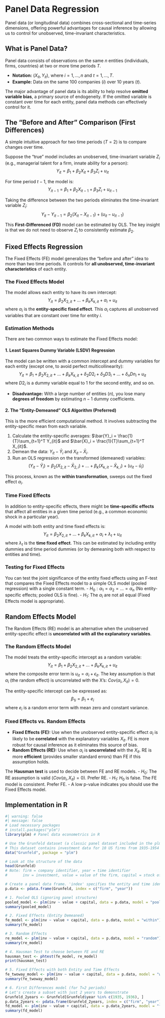 # Panel Data Regression

Panel data (or longitudinal data) combines cross-sectional and time-series dimensions, offering powerful advantages for causal inference by allowing us to control for unobserved, time-invariant characteristics.

## What is Panel Data?

Panel data consists of observations on the same $n$ entities (individuals, firms, countries) at two or more time periods $T$.

-   **Notation:** $(X_{it}, Y_{it})$, where $i = 1, \ldots, n$ and $t = 1, \ldots, T$.
-   **Example:** Data on the same 100 companies ($i$) over 10 years ($t$).

The major advantage of panel data is its ability to help resolve **omitted variable bias**, a primary source of endogeneity. If the omitted variable is constant over time for each entity, panel data methods can effectively control for it.

## The "Before and After" Comparison (First Differences)

A simple intuitive approach for two time periods ($T=2$) is to compare changes over time.

Suppose the "true" model includes an unobserved, time-invariant variable $Z_i$ (e.g., managerial talent for a firm, innate ability for a person):
$$
Y_{it} = \beta_1 + \beta_2 X_{it} + \beta_3 Z_i + u_{it}
$$

For time period $t-1$, the model is:
$$
Y_{it-1} = \beta_1 + \beta_2 X_{it-1} + \beta_3 Z_i + u_{it-1}
$$

Taking the difference between the two periods eliminates the time-invariant variable $Z_i$:
$$
Y_{it} - Y_{it-1} = \beta_2 (X_{it} - X_{it-1}) + (u_{it} - u_{it-1})
$$

This **First-Differenced (FD)** model can be estimated by OLS. The key insight is that we do not need to observe $Z_i$ to consistently estimate $\beta_2$.

## Fixed Effects Regression

The Fixed Effects (FE) model generalizes the "before and after" idea to more than two time periods. It controls for **all unobserved, time-invariant characteristics** of each entity.

### The Fixed Effects Model

The model allows each entity to have its own intercept:
$$
Y_{it} = \beta_2 X_{2,it} + \ldots + \beta_k X_{k,it} + \alpha_i + u_{it}
$$
where $\alpha_i$ is the **entity-specific fixed effect**. This $\alpha_i$ captures all unobserved variables that are constant over time for entity $i$.

### Estimation Methods

There are two common ways to estimate the Fixed Effects model:

#### 1. Least Squares Dummy Variable (LSDV) Regression

The model can be written with a common intercept and dummy variables for each entity (except one, to avoid perfect multicollinearity):
$$
Y_{it} = \beta_1 + \beta_2 X_{2,it} + \ldots + \beta_k X_{k,it} + \delta_2 D2_i + \delta_3 D3_i + \ldots + \delta_n Dn_i + u_{it}
$$
where $D2_i$ is a dummy variable equal to 1 for the second entity, and so on.

-   **Disadvantage:** With a large number of entities ($n$), you lose many **degrees of freedom** by estimating $n-1$ dummy coefficients.

#### 2. The "Entity-Demeaned" OLS Algorithm (Preferred)

This is the more efficient computational method. It involves subtracting the entity-specific mean from each variable.

1.  Calculate the entity-specific averages: $\bar{Y}_i = \frac{1}{T}\sum_{t=1}^T Y_{it}$ and $\bar{X}_i = \frac{1}{T}\sum_{t=1}^T X_{it}$.
2.  Demean the data: $Y_{it} - \bar{Y}_i$ and $X_{it} - \bar{X}_i$.
3.  Run an OLS regression on the transformed (demeaned) variables:
    $$
    (Y_{it} - \bar{Y}_i) = \beta_2 (X_{2,it} - \bar{X}_{2,i}) + \ldots + \beta_k (X_{k,it} - \bar{X}_{k,i}) + (u_{it} - \bar{u}_i)
    $$

This process, known as the **within transformation**, sweeps out the fixed effect $\alpha_i$.

### Time Fixed Effects

In addition to entity-specific effects, there might be **time-specific effects** that affect all entities in a given time period (e.g., a common economic shock in a particular year).

A model with both entity and time fixed effects is:
$$
Y_{it} = \beta_2 X_{2,it} + \ldots + \beta_k X_{k,it} + \alpha_i + \lambda_t + u_{it}
$$
where $\lambda_t$ is the **time fixed effect**. This can be estimated by including entity dummies and time period dummies (or by demeaning both with respect to entities and time).

### Testing for Fixed Effects

You can test the joint significance of the entity fixed effects using an F-test that compares the Fixed Effects model to a simple OLS model (pooled regression) with a single constant term.
-   $H_0: \alpha_1 = \alpha_2 = \ldots = \alpha_n$ (No entity-specific effects; pooled OLS is fine).
-   $H_1$: The $\alpha_i$ are not all equal (Fixed Effects model is appropriate).

## Random Effects Model

The Random Effects (RE) model is an alternative when the unobserved entity-specific effect is **uncorrelated with all the explanatory variables**.

### The Random Effects Model

The model treats the entity-specific intercept as a random variable:
$$
Y_{it} = \beta_1 + \beta_2 X_{2,it} + \ldots + \beta_k X_{k,it} + u_{it}
$$
where the composite error term is $u_{it} = \alpha_i + \epsilon_{it}$. The key assumption is that $\alpha_i$ (the random effect) is uncorrelated with the X's: $Cov(\alpha_i, X_{it}) = 0$.

The entity-specific intercept can be expressed as:
$$
\beta_{1i} = \beta_1 + e_i
$$
where $e_i$ is a random error term with mean zero and constant variance.

### Fixed Effects vs. Random Effects

-   **Fixed Effects (FE):** Use when the unobserved entity-specific effect $\alpha_i$ is likely to be **correlated** with the explanatory variables $X_{it}$. FE is more robust for causal inference as it eliminates this source of bias.
-   **Random Effects (RE):** Use when $\alpha_i$ is **uncorrelated** with the $X_{it}$. RE is more **efficient** (provides smaller standard errors) than FE if this assumption holds.

The **Hausman test** is used to decide between FE and RE models.
-   $H_0$: The RE assumption is valid ($Cov(\alpha_i, X_{it}) = 0$). Prefer RE.
-   $H_1$: $H_0$ is false. The FE model is consistent. Prefer FE.
-   A low p-value indicates you should use the Fixed Effects model.

## Implementation in R

```r
#| warning: false
#| message: false
# Load necessary packages
# install.packages("plm")
library(plm) # Panel data econometrics in R

# Use the Grunfeld dataset (a classic panel dataset included in the plm package)
# This dataset contains investment data for 10 US firms from 1935-1954
data("Grunfeld", package = "plm")

# Look at the structure of the data
head(Grunfeld)
# Note: firm = company identifier, year = time identifier
#       inv = investment, value = value of the firm, capital = stock of plant and equipment

# Create a panel data frame. 'index' specifies the entity and time identifiers.
p.data <- pdata.frame(Grunfeld, index = c("firm", "year"))

# 1. Pooled OLS (ignoring panel structure)
pooled_model <- plm(inv ~ value + capital, data = p.data, model = "pooling")
summary(pooled_model)

# 2. Fixed Effects (Entity Demeaned)
fe_model <- plm(inv ~ value + capital, data = p.data, model = "within")
summary(fe_model)

# 3. Random Effects
re_model <- plm(inv ~ value + capital, data = p.data, model = "random")
summary(re_model)

# 4. Hausman Test to choose between FE and RE
hausman_test <- phtest(fe_model, re_model)
print(hausman_test)

# 5. Fixed Effects with both Entity and Time Effects
fe_twoway_model <- plm(inv ~ value + capital, data = p.data, model = "within", effect = "twoways")
summary(fe_twoway_model)

# 6. First Differences model (for T=2 periods)
# Let's create a subset with just 2 years to demonstrate
Grunfeld_2years <- Grunfeld[Grunfeld$year %in% c(1935, 1936), ]
p.data_2years <- pdata.frame(Grunfeld_2years, index = c("firm", "year"))
fd_model <- plm(inv ~ value + capital, data = p.data_2years, model = "fd")
summary(fd_model)
```
